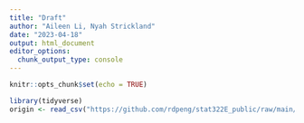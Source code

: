 ```yaml
---
title: "Draft"
author: "Aileen Li, Nyah Strickland"
date: "2023-04-18"
output: html_document
editor_options: 
  chunk_output_type: console
---
```


```r
knitr::opts_chunk$set(echo = TRUE)
```


```r
library(tidyverse)
origin <- read_csv("https://github.com/rdpeng/stat322E_public/raw/main/data/pm25_data.csv.gz")



```

